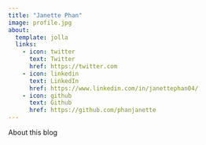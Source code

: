 ```yaml
---
title: "Janette Phan"
image: profile.jpg
about:
  template: jolla
  links:
    - icon: twitter
      text: Twitter
      href: https://twitter.com
    - icon: linkedin
      text: LinkedIn
      href: https://www.linkedin.com/in/janettephan04/
    - icon: github
      text: Github
      href: https://github.com/phanjanette
---
```


About this blog
